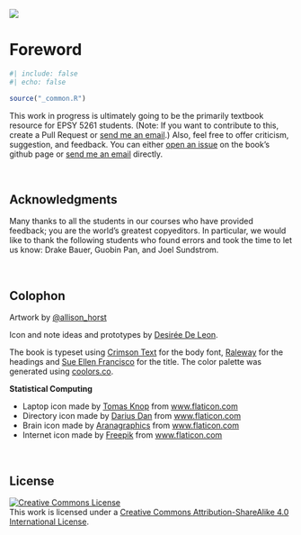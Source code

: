 <img src="figs/banner.png" class="cover"/>


# Foreword {.unnumbered}

```r
#| include: false
#| echo: false

source("_common.R")
```




This work in progress is ultimately going to be the primarily textbook resource for EPSY 5261 students. (Note: If you want to contribute to this, create a Pull Request or [send me an email](mailto: zief0002@umn.edu).) Also, feel free to offer criticism, suggestion, and feedback. You can either [open an issue](https://github.com/zief0002/modeling/issues) on the book's github page or [send me an email](mailto: zief0002@umn.edu) directly.


<br />

## Acknowledgments

Many thanks to all the students in our courses who have provided feedback; you are the world’s greatest copyeditors. In particular, we would like to thank the following students who found errors and took the time to let us know: Drake Bauer, Guobin Pan, and Joel Sundstrom.

<br />


## Colophon

Artwork by [&commat;allison_horst](https://twitter.com/allison_horst)

Icon and note ideas and prototypes by [Desirée De Leon](http://desiree.rbind.io/).

The book is typeset using [Crimson Text](https://fonts.google.com/specimen/Crimson+Text) for the body font, [Raleway](https://fonts.google.com/specimen/Raleway) for the headings and [Sue Ellen Francisco](https://fonts.google.com/specimen/Sue+Ellen+Francisco) for the title. The color palette was generated using [coolors.co](https://coolors.co/).

**Statistical Computing**

- Laptop icon made by [Tomas Knop](https://www.flaticon.com/authors/tomas-knop) from [www.flaticon.com](https://www.flaticon.com/)
- Directory icon made by [Darius Dan](https://www.flaticon.com/authors/darius-dan) from [www.flaticon.com](https://www.flaticon.com/)
- Brain icon made by [Aranagraphics](https://www.flaticon.com/authors/aranagraphics) from [www.flaticon.com](https://www.flaticon.com/)
- Internet icon made by [Freepik](https://www.flaticon.com/authors/freepik) from [www.flaticon.com](https://www.flaticon.com/)

<br />


## License

<a rel="license" href="http://creativecommons.org/licenses/by-sa/4.0/"><img src="https://i.creativecommons.org/l/by-sa/4.0/88x31.png" alt="Creative Commons License" class="center-image" style="border-width:0"/></a><br />This work is licensed under a <a rel="license" href="http://creativecommons.org/licenses/by-sa/4.0/">Creative Commons Attribution-ShareAlike 4.0 International License</a>.



